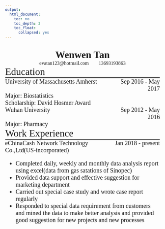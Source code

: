 ```yaml
---
output:
  html_document:
    toc: no
    toc_depth: 3
    toc_float:
      collapsed: yes
---
```

<style>
  .head-1 {
    font-family: Times New Roman;
    font-size: 32px;
    font-weight: bold;
    text-align: center;
  }
  .head-2 {
    font-family: Times New Roman;
    font-size: 16px;
    font-weight: normal;
    text-align: center;
  }
  
  .content {
    font-family: Times New Roman;
    font-weight: bold;
    font-size: 32px;
    font-weight: normal;
    margin-left: 0;
    width: 100%;
  }
  
  .content-2 {
    font-family: Times New Roman;
    font-size: 20px;
    font-weight: normal;
    margin-left: 0;
    float: left;
    width: 70%;
  }
  
   .content-3 {
    font-family: Times New Roman;
    font-size: 20px;
    font-weight: normal;
    text-align: right;
    margin-right: 0;
    float: right;
    width: 30%;
  }
  
   .content-4 {
    font-family: Times New Roman;
    font-size: 20px;
    font-weight: normal;
    margin-left: 0;
    float: left;
    width: 100%;
    }
    
  li{
  margin-top: 0px;
  margin-bottom: 0px;
  margin-left: 0;
}

  h1{
  font-family: Times New Roman;
}


  hr{
  border: 0px;
  height: 2px;
  margin-top: 0px;
  margin-bottom: 0px;
  background: black;
  background-image: ;
  width: 100%
}
 
</style>

<body>

</br>
<div class="head-1">Wenwen Tan</div>
<div class="head-2">evatan123\@hotmail.com&nbsp;&nbsp;&nbsp;&nbsp;&nbsp;&nbsp;&nbsp;&nbsp;13693193863</div>

<div class="content">Education</div>


<hr/>

<div class="content-2">University of Massachusetts Amherst</div>
<div class="content-3">Sep 2016 - May 2017</div>
<div class="content-4">Major: Biostatistics</div>
<div class="content-4">Scholarship: David Hosmer Award</div>
<div class="content-2">Wuhan University</div>
<div class="content-3">Sep 2012 - May 2016</div>
<div class="content-4">Major: Pharmacy</div>

<div class="content">Work Experience</div>
<hr/>
<div class="content-2">eChinaCash Network Technology Co.,Ltd(US-incorporated)</div>

<div class="content-3">Jan 2018 - present</div>

<div class = "content-4">
- Completed daily, weekly and monthly data analysis report using excel(data from gas satations of Sinopec)
- Provided data support and effective suggestion for marketing department
- Carried out special case study and wrote case report regularly
- Responded to  special data requirement from customers and mined the data to make better analysis and provided good suggestion for new projects and new processes
</div>


</body>


